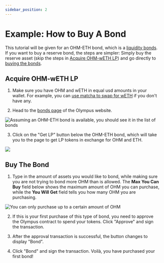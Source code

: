 ```yaml
---
sidebar_position: 2
---
```


# Example: How to Buy A Bond

This tutorial will be given for an OHM-ETH bond, which is a [liquidity bonds](../references/glossary#liquidity-bonds). 
If you want to buy a reserve bond, the steps are simpler: 
Simply buy the reserve asset (skip the steps in [Acquire OHM-wETH LP](#acquire-ohm-weth-lp)) and go directly to 
[buying the bonds](#buy-the-bond).

## Acquire OHM-wETH LP

1. Make sure you have OHM and wETH in equal usd amounts in your wallet. For example, you can [use matcha to swap for wETH](https://matcha.xyz/markets/1/0x64aa3364f17a4d01c6f1751fd97c2bd3d7e7f1d5/0xc02aaa39b223fe8d0a0e5c4f27ead9083c756cc2) if you don't have any.

2. Head to the [bonds page](https://app.olympusdao.finance/#/bonds) of the Olympus website. 

![Assuming an OHM-ETH bond is available, you should see it in the list of bonds](/gitbook/assets/buy-a-bond.png)

3. Click on the "Get LP" button below the OHM-ETH bond, which will take you to the page to get LP tokens in exchange for OHM and ETH. 

![](/gitbook/assets/get-lp-button.png)


## Buy The Bond

1. Type in the amount of assets you would like to bond, while making sure you are not trying to bond more OHM than is allowed. 
The **Max You Can Buy** field below shows the maximum amount of OHM you can purchase, 
while the **You Will Get** field tells you how many OHM you are purchasing.

![You can only purchase up to a certain amount of OHM](/gitbook/assets/max-you-can-buy.png)

2. If this is your first purchase of this type of bond, you need to approve the Olympus contract to spend your tokens. Click "Approve" and sign the transaction.

3. After the approval transaction is successful, the button changes to display "Bond".

4. Click "Bond" and sign the transaction. Voilà, you have purchased your first bond!

